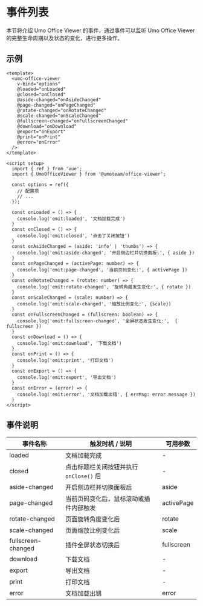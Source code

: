 # 事件列表

本节将介绍 Umo Office Viewer 的事件，通过事件可以监听 Umo Office Viewer 的完整生命周期以及状态的变化，进行更多操作。

## 示例

```vue {4-14}
<template>
  <umo-office-viewer
    v-bind="options"
    @loaded="onLoaded"
    @closed="onClosed"
    @aside-changed="onAsideChanged"
    @page-changed="onPageChanged"
    @rotate-changed="onRotateChanged"
    @scale-changed="onScaleChanged"
    @fullscreen-changed="onFullscreenChanged"
    @download="onDownload"
    @export="onExport"
    @print="onPrint"
    @error="onError"
  />
</template>
 
<script setup>
  import { ref } from 'vue';
  import { UmoOfficeViewer } from '@umoteam/office-viewer';

  const options = ref({
    // 配置项
    // ...
  });

  const onLoaded = () => {
    console.log('emit:loaded', '文档加载完成')
  }
  const onClosed = () => {
    console.log('emit:closed', '点击了关闭按钮')
  }
  const onAsideChanged = (aside: 'info' | 'thumbs') => {
    console.log('emit:aside-changed', '开启侧边栏并切换面板:', { aside })
  }
  const onPageChanged = (activePage: number) => {
    console.log('emit:page-changed', '当前页码变化:', { activePage })
  }
  const onRotateChanged = (rotate: number) => {
    console.log('emit:rotate-changed', '旋转角度发生变化:', { rotate })
  }
  const onScaleChanged = (scale: number) => {
    console.log('emit:scale-changed', '缩放比例变化:', {scale})
  }
  const onFullscreenChanged = (fullscreen: boolean) => {
    console.log('emit:fullscreen-changed', '全屏状态发生变化:',  { fullscreen })
  }
  const onDownload = () => {
    console.log('emit:download', '下载文档')
  }
  const onPrint = () => {
    console.log('emit:print', '打印文档')
  }
  const onExport = () => {
    console.log('emit:export', '导出文档')
  }
  const onError = (error) => {
    console.log('emit:error', '文档加载出错', { errMsg: error.message })
  }
</script>
```

## 事件说明

| 事件名称 | 触发时机 / 说明 | 可用参数 |
| --- | --- | --- |
| loaded | 文档加载完成 | - |
| closed | 点击标题栏关闭按钮并执行 `onClose()` 后 | - |
| aside-changed | 开启侧边栏并切换面板后 | aside |
| page-changed | 当前页码变化后，鼠标滚动或插件内部触发  | activePage |
| rotate-changed | 页面旋转角度变化后  | rotate |
| scale-changed | 页面缩放比例变化后  | scale |
| fullscreen-changed | 插件全屏状态切换后   | fullscreen |
| download | 下载文档  | - |
| export | 导出文档  | - |
| print | 打印文档  | - |
| error | 文档加载出错  | error |
